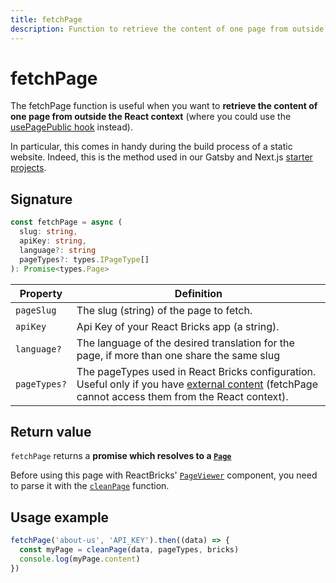 ```yaml
---
title: fetchPage
description: Function to retrieve the content of one page from outside the React context
---
```


# fetchPage

The fetchPage function is useful when you want to **retrieve the content of one page from outside the React context** (where you could use the [usePagePublic hook](/api-reference/hooks/use-page) instead).

In particular, this comes in handy during the build process of a static website. Indeed, this is the method used in our Gatsby and Next.js [starter projects](/docs/getting-started/starter-projects).

## Signature

```ts
const fetchPage = async (
  slug: string,
  apiKey: string,
  language?: string
  pageTypes?: types.IPageType[]
): Promise<types.Page>
```

| Property     | Definition                                                                                                                                                                         |
| ------------ | ---------------------------------------------------------------------------------------------------------------------------------------------------------------------------------- |
| `pageSlug`   | The slug (string) of the page to fetch.                                                                                                                                            |
| `apiKey`     | Api Key of your React Bricks app (a string).                                                                                                                                       |
| `language?`  | The language of the desired translation for the page, if more than one share the same slug                                                                                         |
| `pageTypes?` | The pageTypes used in React Bricks configuration. Useful only if you have [external content](/docs/bricks/external-content) (fetchPage cannot access them from the React context). |

## Return value

`fetchPage` returns a **promise which resolves to a [`Page`](/api-reference/types/types/#page)**

Before using this page with ReactBricks' [`PageViewer`](/api-reference/components/page-viewer) component, you need to parse it with the [`cleanPage`](clean-page) function.

## Usage example

```ts highlight=1
fetchPage('about-us', 'API_KEY').then((data) => {
  const myPage = cleanPage(data, pageTypes, bricks)
  console.log(myPage.content)
})
```
